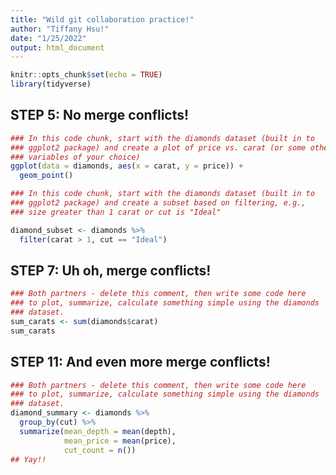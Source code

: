 ```yaml
---
title: "Wild git collaboration practice!"
author: "Tiffany Hsu!"
date: "1/25/2022"
output: html_document
---
```


```r
knitr::opts_chunk$set(echo = TRUE)
library(tidyverse)
```

## STEP 5: No merge conflicts!

```r
### In this code chunk, start with the diamonds dataset (built in to
### ggplot2 package) and create a plot of price vs. carat (or some other
### variables of your choice)
ggplot(data = diamonds, aes(x = carat, y = price)) +
  geom_point()

```

```r
### In this code chunk, start with the diamonds dataset (built in to
### ggplot2 package) and create a subset based on filtering, e.g., 
### size greater than 1 carat or cut is "Ideal"

diamond_subset <- diamonds %>% 
  filter(carat > 1, cut == "Ideal")
```

## STEP 7: Uh oh, merge conflicts!

```r
### Both partners - delete this comment, then write some code here
### to plot, summarize, calculate something simple using the diamonds
### dataset.
sum_carats <- sum(diamonds$carat)
sum_carats

```

## STEP 11: And even more merge conflicts!

```r

### Both partners - delete this comment, then write some code here
### to plot, summarize, calculate something simple using the diamonds
### dataset.
diamond_summary <- diamonds %>% 
  group_by(cut) %>% 
  summarize(mean_depth = mean(depth),
            mean_price = mean(price),
            cut_count = n())
## Yay!!

```